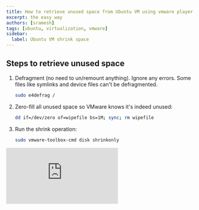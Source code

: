 ```yaml
---
title: How to retrieve unused space from Ubuntu VM using vmware player
excerpt: the easy way
authors: [sramesh]
tags: [ubuntu, virtualization, vmware]
sidebar:
  label: Ubuntu VM shrink space
---
```



## Steps to retrieve unused space

<Steps>

1. Defragment (no need to un/remount anything). Ignore any errors. Some files like symlinks and device files can't be defragmented.

    ```bash
    sudo e4defrag /
    ```

2. Zero-fill all unused space so VMware knows it's indeed unused:

    ```bash
    dd if=/dev/zero of=wipefile bs=1M; sync; rm wipefile
    ```

3. Run the shrink operation:

    ```bash
    sudo vmware-toolbox-cmd disk shrinkonly
    ```

</Steps>

<iframe src="https://www.youtube.com/embed/-k4WNjemK5I?si=GBZwwNTsPdksNcXm" title="YouTube video player" frameborder="0" allow="accelerometer; autoplay; clipboard-write; encrypted-media; gyroscope; picture-in-picture; web-share" allowfullscreen></iframe>
